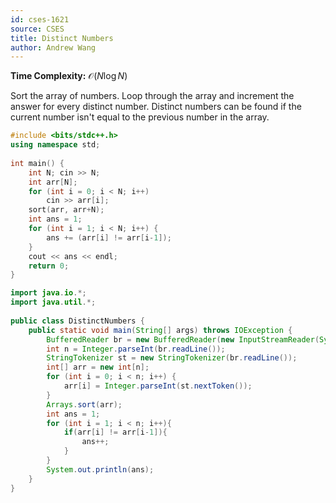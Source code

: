 ```yaml
---
id: cses-1621
source: CSES
title: Distinct Numbers
author: Andrew Wang
---
```


<Spoiler title="Solution">

**Time Complexity:** $\mathcal{O}(N\log{N})$

Sort the array of numbers. Loop through the array and increment the answer for every distinct number. Distinct numbers can be found if the current number isn't equal to the previous number in the array.

<LanguageSection>

<CPPSection>


```cpp
#include <bits/stdc++.h>
using namespace std;
 
int main() {
	int N; cin >> N;
	int arr[N];
	for (int i = 0; i < N; i++)
		cin >> arr[i];
	sort(arr, arr+N);
	int ans = 1;
	for (int i = 1; i < N; i++) {
		ans += (arr[i] != arr[i-1]);
	}
	cout << ans << endl;
	return 0;
}

```

</CPPSection>

<JavaSection>

```java
import java.io.*;
import java.util.*;
 
public class DistinctNumbers {
	public static void main(String[] args) throws IOException {
		BufferedReader br = new BufferedReader(new InputStreamReader(System.in));
		int n = Integer.parseInt(br.readLine());
		StringTokenizer st = new StringTokenizer(br.readLine());
		int[] arr = new int[n];
		for (int i = 0; i < n; i++) {
			arr[i] = Integer.parseInt(st.nextToken());
		}
		Arrays.sort(arr);
		int ans = 1;
		for (int i = 1; i < n; i++){
			if(arr[i] != arr[i-1]){
				ans++;
			}  
		}
		System.out.println(ans);
	}
}
```

</JavaSection>

</LanguageSection>

</Spoiler>

